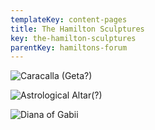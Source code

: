 ```yaml
---
templateKey: content-pages
title: The Hamilton Sculptures
key: the-hamilton-sculptures
parentKey: hamiltons-forum
---
```

![](/assets/00100dportrait_00100_burst20190430151608337_cover.jpg "Caracalla (Geta?) ")

![](/assets/gabii-altar.jpg "Astrological Altar(?)")

![](/assets/00100dportrait_00100_burst20190430152254946_cover.jpg "Diana of Gabii")
